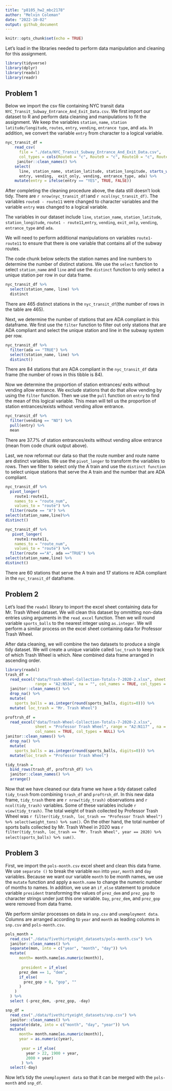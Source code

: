 ```yaml
---
title: "p8105_hw2_mbc2178"
author: "Melvin Coleman"
date: "2022-10-02"
output: github_document
---
```


```r
knitr::opts_chunk$set(echo = TRUE)
```

Let's load in the libraries needed to perform data manipulation and cleaning for this assignment.
```r
library(tidyverse)
library(dplyr)
library(readxl)
library(readr)
```

## Problem 1

Below we import the csv file containing NYC transit data `NYC_Transit_Subway_Entrance_And_Exit_Data.csv`. We first import our dataset to R and perform data cleaning and manipulations to fit the assignment. We keep the variables 
`station`, `name`, `station latitude/longitude`, `routes`, `entry`, `vending`, `entrance type`, and `ada`. 
In addition, we convert the variable `entry` from character to a logical variable. 

```r
nyc_transit_df = 
    read_csv(
      file = "./data/NYC_Transit_Subway_Entrance_And_Exit_Data.csv",
      col_types = cols(Route8 = "c", Route9 = "c", Route10 = "c", Route11 = "c")) %>%
     janitor::clean_names() %>%
    select(
      line, station_name, station_latitude, station_longitude, starts_with("route"),
      entry, vending,  exit_only, vending, entrance_type, ada) %>%
    mutate(entry = ifelse(entry == "YES", TRUE, FALSE))
```

After completing the cleaning procedure above, the data still doesn't look tidy.
There are `r nrow(nyc_transit_df)`and `r ncol(nyc_transit_df)`. The variables `route8 - route11`
were changed to character variables and the variable `entry` was changed to a logical variable. 

The variables in our dataset include `line`, `station_name`, `station_latitude`, `station_longitude`,
`route1 - route11`,`entry`, `vending`, `exit_only`, `vending`, `entrance_type` and `ada`. 

We will need to perform additional manipulations on variables `route1-route11` to ensure that there is one variable that
contains all of the subway routes. 

The code chunk below selects the station names and line numbers to determine the number of distinct stations. We 
use the `select` function to select `station_name` and `line` and use the `distinct` function to only select a unique 
station per row in our data frame. 

```r
nyc_transit_df %>% 
  select(station_name, line) %>% 
  distinct
```
There are 465 distinct stations in the `nyc_transit_df`(the number of rows in the table are 465).

Next, we determine the number of stations that are ADA compliant in this dataframe. We first use the 
`filter` function to filter out only stations that are ADA compliant and select the unique 
station and line in the subway system per row. 


```r
nyc_transit_df %>% 
  filter(ada == "TRUE") %>% 
  select(station_name, line) %>% 
  distinct()
```
 There are 84 stations that are ADA compliant in the `nyc_transit_df` data frame (the number of rows in this tibble is 84).

Now we determine the proportion of station entrances/ exits without vending allow entrance. We exclude stations that 
do that allow vending by using the `filter` function. Then we use the `pull` function on `entry` to find the mean of 
this logical variable. This mean will tell us the proportion of station entrances/exists without vending allow entrance. 

```r
nyc_transit_df %>%
  filter(vending == "NO") %>% 
  pull(entry) %>% 
  mean
```

There are 37.7% of station entrances/exits without vending allow entrance (mean from code chunk output above). 

Last, we now reformat our data so that the route number and route name are distinct variables. We use the `pivot_longer` to 
transform the variables to rows. Then we filter to select only the A train and use the `distinct function` to select 
unique stations that serve the A train and the number that are ADA compliant. 

```r
nyc_transit_df %>%
  pivot_longer(
    route1:route11,
    names_to = "route_num",
    values_to = "route") %>% 
  filter(route == "A") %>%
select(station_name,line)%>%
distinct()

nyc_transit_df %>%
   pivot_longer(
    route1:route11,
    names_to = "route_num",
    values_to = "route") %>% 
  filter(route =="A", ada =="TRUE") %>%
select(station_name,line) %>%
distinct()
```
There are 60 stations that serve the A train and 17 stations re ADA compliant in the `nyc_transit_df` dataframe.

## Problem 2 

Let's load the `readxl` library to import the excel sheet containing data for Mr. Trash Wheel dataset. 
We will clean this dataset by ommitting non-data entries using arguments in the `read_excel` 
function. Then we will round variable `sports_balls` to the nearest integer using `as.integer`.
We will perform a similar process on the excel sheet containing data for Professor Trash Wheel. 

After data cleaning, we will combine the two datasets to produce a single tidy dataset. 
We will create a unique variable called `loc_trash` to keep track of which Trash Wheel is which. 
New combined data frame arranged in ascending order. 


```r
library(readxl)
trash_df = 
  read_excel("data/Trash-Wheel-Collection-Totals-7-2020-2.xlsx", sheet = "Mr. Trash Wheel", 
             range = "A2:N534", na = "", col_names = TRUE, col_types = NULL) %>%
  janitor::clean_names() %>% 
  drop_na() %>% 
  mutate(
    sports_balls = as.integer(round(sports_balls, digits=0))) %>% 
  mutate( loc_trash = "Mr. Trash Wheel")
```

```r
proftrsh_df =
  read_excel("data/Trash-Wheel-Collection-Totals-7-2020-2.xlsx", 
             sheet = "Professor Trash Wheel", range = "A2:N117" , na = "",
             col_names = TRUE, col_types = NULL) %>% 
janitor::clean_names() %>% 
  drop_na() %>% 
  mutate(
    sports_balls = as.integer(round(sports_balls, digits=0))) %>% 
  mutate(loc_trash = "Professor Trash Wheel")
```
 

```r
tidy_trash =
  bind_rows(trash_df, proftrsh_df) %>% 
  janitor::clean_names() %>% 
  arrange()
```

Now that we have cleaned our data frame we have a tidy dataset called `tidy_trash` from
combining `trash_df` and `proftrsh_df`. In this new data frame, `tidy_trash` there are 
`r nrow(tidy_trash)` observations and `r ncol(tidy_trash)` variables. Some of these variables include 
`r view(tidy_trash)`. 
The total weight of trash collected by Professor Trash Wheel was 
`r filter(tidy_trash, loc_trash == "Professor Trash Wheel") %>% select(weight_tons) %>% sum()`.
On the other hand,  the total number of sports balls collected by Mr. Trash Wheel in 2020
was `r filter(tidy_trash, loc_trash == "Mr. Trash Wheel", year == 2020) %>% select(sports_balls) %>% sum()`.

## Problem 3

First, we import the `pols-month.csv` excel sheet and clean this data frame. We 
use `separate ()` to break the variable `mon` into `year`, `month` and `day`
variables. Because we want our variable `month` to be month names, we 
use the `mutate` function and apply a `month.name` to change the numeric 
number of months to names. In addition, we use an `if_else` statement to 
produce variable `president` transforming the values of `prez_dem` and 
`prez_gop` to character strings under just this one variable. `Day`, `prez_dem`,
and `prez_gop` were removed from data frame. 

We perform similar processes on data in `snp.csv` and `unemployment data`. Columns are 
arranged according to `year` and `month` as leading columns in `snp.csv` and `pols-month.csv`. 

```r
pols_month = 
  read_csv("./data/fivethirtyeight_datasets/pols-month.csv") %>% 
  janitor::clean_names() %>% 
  separate(mon, into = c("year", "month", "day")) %>% 
  mutate(
      month= month.name[as.numeric(month)],
     
       president = if_else(
      prez_dem == 1, "dem",
      if_else(
        prez_gop > 0, "gop", ""
      )
    )
  ) %>%
  select (-prez_dem, -prez_gop, -day)

snp_df = 
  read_csv("./data/fivethirtyeight_datasets/snp.csv") %>% 
  janitor::clean_names() %>% 
  separate(date, into = c("month", "day", "year")) %>% 
  mutate(
      month= month.name[as.numeric(month)],
      year = as.numeric(year),
      
       year = if_else(
         year > 22, 1900 + year,
         2000 + year)
       ) %>% 
  select(-day)  
```

Now let's tidy the `unemployment data` so that it can be merged with the `pols-month` 
and `snp_df`. 






